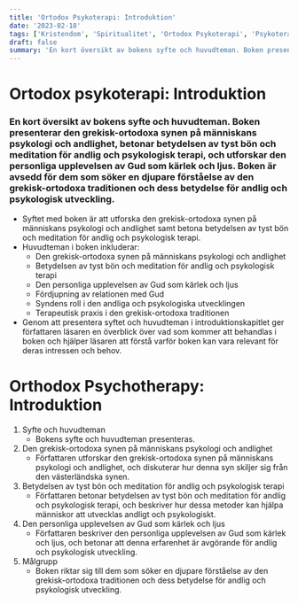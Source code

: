 ```yaml
---
title: 'Ortodox Psykoterapi: Introduktion'
date: '2023-02-18'
tags: ['Kristendom', 'Spiritualitet', 'Ortodox Psykoterapi', 'Psykoterapi']
draft: false
summary: 'En kort översikt av bokens syfte och huvudteman. Boken presenterar den grekisk-ortodoxa synen på människans psykologi och andlighet.'
---
```


# Ortodox psykoterapi: Introduktion

### En kort översikt av bokens syfte och huvudteman. Boken presenterar den grekisk-ortodoxa synen på människans psykologi och andlighet, betonar betydelsen av tyst bön och meditation för andlig och psykologisk terapi, och utforskar den personliga upplevelsen av Gud som kärlek och ljus. Boken är avsedd för dem som söker en djupare förståelse av den grekisk-ortodoxa traditionen och dess betydelse för andlig och psykologisk utveckling.

- Syftet med boken är att utforska den grekisk-ortodoxa synen på människans psykologi och andlighet samt betona betydelsen av tyst bön och meditation för andlig och psykologisk terapi.
- Huvudteman i boken inkluderar:
  - Den grekisk-ortodoxa synen på människans psykologi och andlighet
  - Betydelsen av tyst bön och meditation för andlig och psykologisk terapi
  - Den personliga upplevelsen av Gud som kärlek och ljus
  - Fördjupning av relationen med Gud
  - Syndens roll i den andliga och psykologiska utvecklingen
  - Terapeutisk praxis i den grekisk-ortodoxa traditionen
- Genom att presentera syftet och huvudteman i introduktionskapitlet ger författaren läsaren en överblick över vad som kommer att behandlas i boken och hjälper läsaren att förstå varför boken kan vara relevant för deras intressen och behov.

# Orthodox Psychotherapy: Introduktion

1. Syfte och huvudteman
   - Bokens syfte och huvudteman presenteras.
2. Den grekisk-ortodoxa synen på människans psykologi och andlighet
   - Författaren utforskar den grekisk-ortodoxa synen på människans psykologi och andlighet, och diskuterar hur denna syn skiljer sig från den västerländska synen.
3. Betydelsen av tyst bön och meditation för andlig och psykologisk terapi
   - Författaren betonar betydelsen av tyst bön och meditation för andlig och psykologisk terapi, och beskriver hur dessa metoder kan hjälpa människor att utvecklas andligt och psykologiskt.
4. Den personliga upplevelsen av Gud som kärlek och ljus
   - Författaren beskriver den personliga upplevelsen av Gud som kärlek och ljus, och betonar att denna erfarenhet är avgörande för andlig och psykologisk utveckling.
5. Målgrupp
   - Boken riktar sig till dem som söker en djupare förståelse av den grekisk-ortodoxa traditionen och dess betydelse för andlig och psykologisk utveckling.
